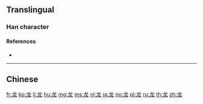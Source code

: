 {{also|龍|竜}}
==Translingual==
{{stroke order}}
{{Han simplified forms|龍|竜|龙}}

===Han character===
{{Han char|rn=212|rad=龙|as=00|sn=5|four=|canj=IKP|ids=⿻尢冫}}

====References====
* {{Han ref|kx=1537.251|hdz=74804.010|uh=9F99|ud=40857}}

----

==Chinese==
{{zh-see|龍}}

[[fr:龙]]
[[ko:龙]]
[[li:龙]]
[[hu:龙]]
[[mg:龙]]
[[ms:龙]]
[[nl:龙]]
[[ja:龙]]
[[no:龙]]
[[pl:龙]]
[[ru:龙]]
[[th:龙]]
[[zh:龙]]